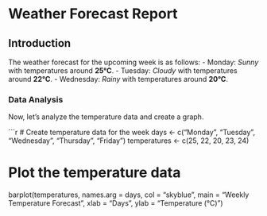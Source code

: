 # Weather Forecast Report

## Introduction
The weather forecast for the upcoming week is as follows:
- Monday: *Sunny* with temperatures around **25°C**.
- Tuesday: *Cloudy* with temperatures around **22°C**.
- Wednesday: *Rainy* with temperatures around **20°C**.

### Data Analysis
Now, let's analyze the temperature data and create a graph.

```{r}
# Create temperature data for the week
days <- c("Monday", "Tuesday", "Wednesday", "Thursday", "Friday")
temperatures <- c(25, 22, 20, 23, 24)

# Plot the temperature data
barplot(temperatures, names.arg = days, col = "skyblue",
        main = "Weekly Temperature Forecast",
        xlab = "Days", ylab = "Temperature (°C)")
